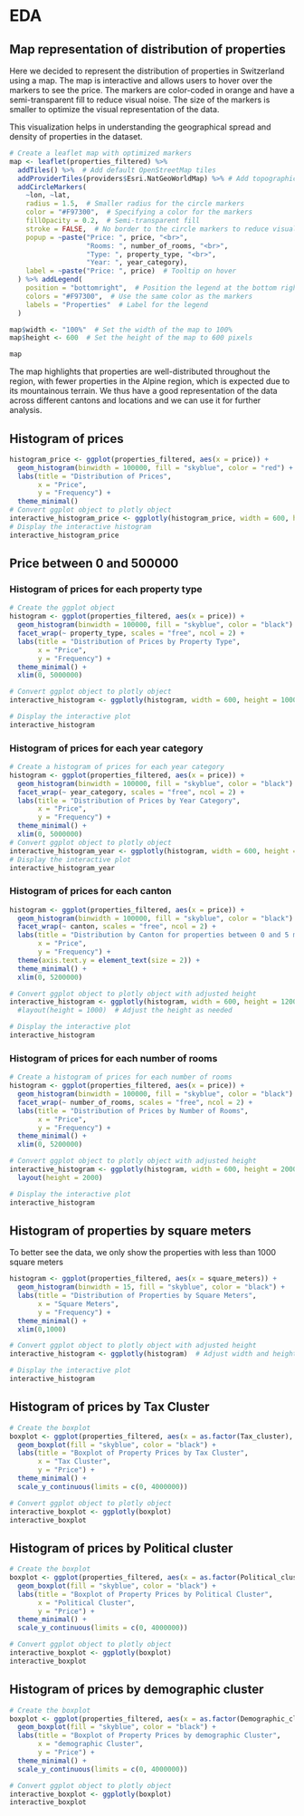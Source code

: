 # EDA

## Map representation of distribution of properties

Here we decided to represent the distribution of properties in Switzerland using a map. The map is interactive and allows users to hover over the markers to see the price. The markers are color-coded in orange and have a semi-transparent fill to reduce visual noise. The size of the markers is smaller to optimize the visual representation of the data.

This visualization helps in understanding the geographical spread and density of properties in the dataset.

```r
# Create a leaflet map with optimized markers
map <- leaflet(properties_filtered) %>%
  addTiles() %>%  # Add default OpenStreetMap tiles
  addProviderTiles(providers$Esri.NatGeoWorldMap) %>% # Add topographic maps for context
  addCircleMarkers(
    ~lon, ~lat,
    radius = 1.5,  # Smaller radius for the circle markers
    color = "#F97300",  # Specifying a color for the markers
    fillOpacity = 0.2,  # Semi-transparent fill
    stroke = FALSE,  # No border to the circle markers to reduce visual noise
    popup = ~paste("Price: ", price, "<br>",
                   "Rooms: ", number_of_rooms, "<br>",
                   "Type: ", property_type, "<br>",
                   "Year: ", year_category),
    label = ~paste("Price: ", price)  # Tooltip on hover
  ) %>% addLegend(
    position = "bottomright",  # Position the legend at the bottom right
    colors = "#F97300",  # Use the same color as the markers
    labels = "Properties"  # Label for the legend
  )

map$width <- "100%"  # Set the width of the map to 100%
map$height <- 600  # Set the height of the map to 600 pixels

map
```

The map highlights that properties are well-distributed throughout the region, with fewer properties in the Alpine region, which is expected due to its mountainous terrain. We thus have a good representation of the data across different cantons and locations and we can use it for further analysis.

## Histogram of prices

```r
histogram_price <- ggplot(properties_filtered, aes(x = price)) +
  geom_histogram(binwidth = 100000, fill = "skyblue", color = "red") +
  labs(title = "Distribution of Prices",
       x = "Price",
       y = "Frequency") +
  theme_minimal()
# Convert ggplot object to plotly object
interactive_histogram_price <- ggplotly(histogram_price, width = 600, height = 500 )
# Display the interactive histogram
interactive_histogram_price
```
## Price between 0 and 500000
### Histogram of prices for each property type

```r
# Create the ggplot object
histogram <- ggplot(properties_filtered, aes(x = price)) +
  geom_histogram(binwidth = 100000, fill = "skyblue", color = "black") +
  facet_wrap(~ property_type, scales = "free", ncol = 2) +
  labs(title = "Distribution of Prices by Property Type",
       x = "Price",
       y = "Frequency") +
  theme_minimal() +
  xlim(0, 5000000)

# Convert ggplot object to plotly object
interactive_histogram <- ggplotly(histogram, width = 600, height = 1000)

# Display the interactive plot
interactive_histogram

```

### Histogram of prices for each year category

```r
# Create a histogram of prices for each year category
histogram <- ggplot(properties_filtered, aes(x = price)) +
  geom_histogram(binwidth = 100000, fill = "skyblue", color = "black") +
  facet_wrap(~ year_category, scales = "free", ncol = 2) +
  labs(title = "Distribution of Prices by Year Category",
       x = "Price",
       y = "Frequency") +
  theme_minimal() +
  xlim(0, 5000000)
# Convert ggplot object to plotly object
interactive_histogram_year <- ggplotly(histogram, width = 600, height = 1000)
# Display the interactive plot
interactive_histogram_year

```

### Histogram of prices for each canton

```r
histogram <- ggplot(properties_filtered, aes(x = price)) +
  geom_histogram(binwidth = 100000, fill = "skyblue", color = "black") +
  facet_wrap(~ canton, scales = "free", ncol = 2) +
  labs(title = "Distribution by Canton for properties between 0 and 5 million",
       x = "Price",
       y = "Frequency") +
  theme(axis.text.y = element_text(size = 2)) +
  theme_minimal() +
  xlim(0, 5200000)

# Convert ggplot object to plotly object with adjusted height
interactive_histogram <- ggplotly(histogram, width = 600, height = 1200) #%>%
  #layout(height = 1000)  # Adjust the height as needed

# Display the interactive plot
interactive_histogram

```

### Histogram of prices for each number of rooms

```r
# Create a histogram of prices for each number of rooms
histogram <- ggplot(properties_filtered, aes(x = price)) +
  geom_histogram(binwidth = 100000, fill = "skyblue", color = "black") +
  facet_wrap(~ number_of_rooms, scales = "free", ncol = 2) +
  labs(title = "Distribution of Prices by Number of Rooms",
       x = "Price",
       y = "Frequency") +
  theme_minimal() +
  xlim(0, 5200000)

# Convert ggplot object to plotly object with adjusted height
interactive_histogram <- ggplotly(histogram, width = 600, height = 2000)%>%
  layout(height = 2000)

# Display the interactive plot
interactive_histogram

```
## Histogram of properties by square meters
To better see the data, we only show the properties with less than 1000 square meters
```r
histogram <- ggplot(properties_filtered, aes(x = square_meters)) +
  geom_histogram(binwidth = 15, fill = "skyblue", color = "black") +
  labs(title = "Distribution of Properties by Square Meters",
       x = "Square Meters",
       y = "Frequency") +
  theme_minimal() +
  xlim(0,1000)

# Convert ggplot object to plotly object with adjusted height
interactive_histogram <- ggplotly(histogram)  # Adjust width and height as needed

# Display the interactive plot
interactive_histogram

```

## Histogram of prices by Tax Cluster

```r
# Create the boxplot
boxplot <- ggplot(properties_filtered, aes(x = as.factor(Tax_cluster), y = price)) +
  geom_boxplot(fill = "skyblue", color = "black") +
  labs(title = "Boxplot of Property Prices by Tax Cluster",
       x = "Tax Cluster",
       y = "Price") +
  theme_minimal() +
  scale_y_continuous(limits = c(0, 4000000))

# Convert ggplot object to plotly object
interactive_boxplot <- ggplotly(boxplot)
interactive_boxplot
```

## Histogram of prices by Political cluster

```r
# Create the boxplot
boxplot <- ggplot(properties_filtered, aes(x = as.factor(Political_cluster), y = price)) +
  geom_boxplot(fill = "skyblue", color = "black") +
  labs(title = "Boxplot of Property Prices by Political Cluster",
       x = "Political Cluster",
       y = "Price") +
  theme_minimal() +
  scale_y_continuous(limits = c(0, 4000000))

# Convert ggplot object to plotly object
interactive_boxplot <- ggplotly(boxplot)
interactive_boxplot
```
## Histogram of prices by demographic cluster

```r
# Create the boxplot
boxplot <- ggplot(properties_filtered, aes(x = as.factor(Demographic_cluster), y = price)) +
  geom_boxplot(fill = "skyblue", color = "black") +
  labs(title = "Boxplot of Property Prices by demographic Cluster",
       x = "demographic Cluster",
       y = "Price") +
  theme_minimal() +
  scale_y_continuous(limits = c(0, 4000000))

# Convert ggplot object to plotly object
interactive_boxplot <- ggplotly(boxplot)
interactive_boxplot
```
